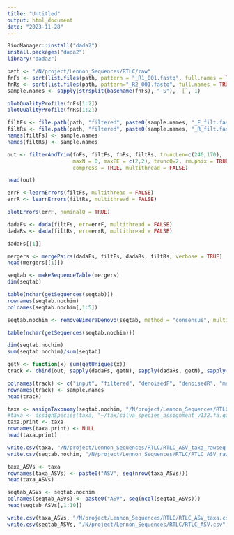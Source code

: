 ```yaml
---
title: "Untitled"
output: html_document
date: "2023-11-28"
---
```


```r
BiocManager::install("dada2")
install.packages("dada2")
library("dada2")
```

```r
path <- "/N/project/Lennon_Sequences/RTLC/raw"
fnFs <- sort(list.files(path, pattern = "_R1_001.fastq", full.names = TRUE))
fnRs <- sort(list.files(path, pattern="_R2_001.fastq", full.names = TRUE))
sample.names <- sapply(strsplit(basename(fnFs), "_S"), `[`, 1)

plotQualityProfile(fnFs[1:2])
plotQualityProfile(fnRs[1:2])
```

```r
filtFs <- file.path(path, "filtered", paste0(sample.names, "_F_filt.fastq.gz"))
filtRs <- file.path(path, "filtered", paste0(sample.names, "_R_filt.fastq.gz"))
names(filtFs) <- sample.names
names(filtRs) <- sample.names

out <- filterAndTrim(fnFs, filtFs, fnRs, filtRs, truncLen=c(240,170),
                     maxN = 0, maxEE = c(2,2), truncQ=2, rm.phix = TRUE,
                     compress = TRUE, multithread = FALSE)

head(out)

errF <-learnErrors(filtFs, multithread = FALSE)
errR <- learnErrors(filtRs, multithread = FALSE)

plotErrors(errF, nominalQ = TRUE)
```

```r
dadaFs <- dada(filtFs, err=errF, multithread = FALSE)
dadaRs <- dada(filtRs, err=errR, multithread = FALSE)

dadaFs[[1]]

mergers <- mergePairs(dadaFs, filtFs, dadaRs, filtRs, verbose = TRUE)
head(mergers[[1]])
```

```r
seqtab <- makeSequenceTable(mergers)
dim(seqtab)

table(nchar(getSequences(seqtab)))
rownames(seqtab.nochim)
colnames(seqtab.nochim[,1:5])

seqtab.nochim <- removeBimeraDenovo(seqtab, method = "consensus", multithread = FALSE, verbose = TRUE)

table(nchar(getSequences(seqtab.nochim)))

dim(seqtab.nochim)
sum(seqtab.nochim)/sum(seqtab)
```


```r
getN <- function(x) sum(getUniques(x))
track <- cbind(out, sapply(dadaFs, getN), sapply(dadaRs, getN), sapply(mergers, getN), rowSums(seqtab.nochim))

colnames(track) <- c("input", "filtered", "denoisedF", "denoisedR", "merged", "nonchim")
rownames(track) <- sample.names
head(track)
```

```r
taxa <- assignTaxonomy(seqtab.nochim, "/N/project/Lennon_Sequences/RTLC/raw/silva_nr99_v138.1_train_set.fa.gz", multithread = FALSE)
#taxa <- assignSpecies(taxa, "~/tax/silva_species_assignment_v132.fa.gz")
taxa.print <- taxa
rownames(taxa.print) <- NULL
head(taxa.print)
```

```r
write.csv(taxa, "/N/project/Lennon_Sequences/RTLC/RTLC_ASV_taxa_rawseq.csv", row.names=TRUE)
write.csv(seqtab.nochim, "/N/project/Lennon_Sequences/RTLC/RTLC_ASV_rawseq.csv", row.names=TRUE)

taxa_ASVs <- taxa
rownames(taxa_ASVs) <- paste0("ASV", seq(nrow(taxa_ASVs)))
head(taxa_ASVs)

seqtab_ASVs <- seqtab.nochim
colnames(seqtab_ASVs) <- paste0("ASV", seq(ncol(seqtab_ASVs)))
head(seqtab_ASVs[,1:10])

write.csv(taxa_ASVs, "/N/project/Lennon_Sequences/RTLC/RTLC_ASV_taxa.csv", row.names=TRUE)
write.csv(seqtab_ASVs, "/N/project/Lennon_Sequences/RTLC/RTLC_ASV.csv", row.names=TRUE)
```